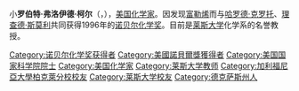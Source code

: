 {{Infobox Scientist
|name              = 罗伯特·柯尔{{Nobel icon}}<br />Robert Curl
|image             = Robert Curl crop 2009 CHAO.jpg
|caption           = 
|birth_date        = {{birth date and age|1933|08|23}} 
|birth_place       = [[美国|美国]][[德克萨斯州|德克萨斯州]][[艾丽斯|艾丽斯]]（Alice）
|death_date        = 
|death_place       = 
|residence         = 
|citizenship       = 
|nationality       = 
|ethnicity         = 
|field             = [[化学|化学]]
|work_institutions = [[莱斯大学|莱斯大学]]、[[哈佛大学|哈佛大学]]
|alma_mater        = [[柏克萊加州大學|柏克萊加州大學]]
|doctoral_advisor  = 
|doctoral_students = 
|known_for         = [[富勒烯|富勒烯]]
|author_abbrev_bot = 
|author_abbrev_zoo = 
|prizes            = 1996年[[诺贝尔化学奖|诺贝尔化学奖]]
|religion          = 
|footnotes         = 
|signature         =
}}

小'''罗伯特·弗洛伊德·柯尔'''（{{lang-en|Robert Floyd Curl, Jr.}}，{{bd|1933年|8月23日|catIdx=Curl}}），[[美国|美国]][[化学家|化学家]]。因发现[[富勒烯|富勒烯]]而与[[哈罗德·克罗托|哈罗德·克罗托]]、[[理查德·斯莫利|理查德·斯莫利]]共同获得1996年的[[诺贝尔化学奖|诺贝尔化学奖]]。目前是[[莱斯大学|莱斯大学]]化学系的名誉教授。

{{诺贝尔化学奖获得者 (1976年－2000年)}}

{{DEFAULTSORT:Curl Jr., Robert}}
[[Category:诺贝尔化学奖获得者|Category:诺贝尔化学奖获得者]]
[[Category:美國諾貝爾獎獲得者|Category:美國諾貝爾獎獲得者]]
[[Category:美国国家科学院院士|Category:美国国家科学院院士]]
[[Category:美国化学家|Category:美国化学家]]
[[Category:莱斯大学教师|Category:莱斯大学教师]]
[[Category:加利福尼亞大學柏克萊分校校友|Category:加利福尼亞大學柏克萊分校校友]]
[[Category:莱斯大学校友|Category:莱斯大学校友]]
[[Category:德克萨斯州人|Category:德克萨斯州人]]